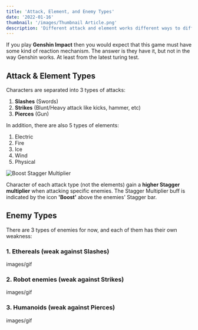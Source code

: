 ```yaml
---
title: 'Attack, Element, and Enemy Types'
date: '2022-01-16'
thumbnail: '/images/Thumbnail Article.png'
description: 'Different attack and element works different ways to different type of enemies'
---
```


If you play **Genshin Impact** then you would expect that this game must have some kind of reaction mechanism. 
The answer is they have it, but not in the way Genshin works. At least from the latest turing test.

## Attack & Element Types

Characters are separated into 3 types of attacks:
1. **Slashes** (Swords)
2. **Strikes** (Blunt/Heavy attack like kicks, hammer, etc)
3. **Pierces** (Gun)

In addition, there are also 5 types of elements:
1. Electric
2. Fire
3. Ice
4. Wind
5. Physical

![Boost Stagger Multiplier](/images/posts/boost-stagger.png)

Character of each attack type (not the elements) gain a **higher Stagger multiplier** when attacking specific enemies. 
The Stagger Multiplier buff is indicated by the icon **'Boost'** above the enemies' Stagger bar.

## Enemy Types
There are 3 types of enemies for now, and each of them has their own weakness:

### 1. Ethereals (weak against **Slashes**)
images/gif

### 2. Robot enemies (weak against **Strikes**)
images/gif

### 3. Humanoids (weak against **Pierces**)
images/gif